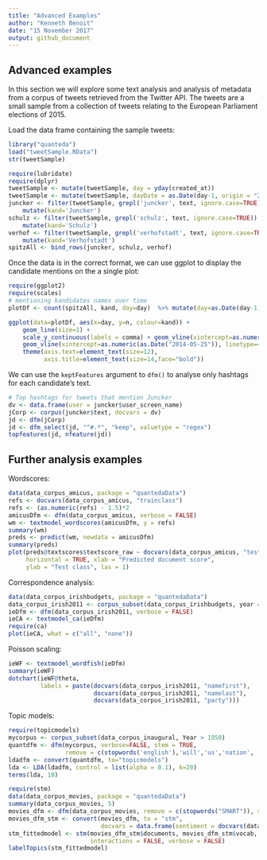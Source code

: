```yaml
---
title: "Advanced Examples"
author: "Kenneth Benoit"
date: "15 November 2017"
output: github_document
---
```


## Advanced examples

In this section we will explore some text analysis and analysis of metadata from a corpus of tweets retrieved from the Twitter API. The tweets are a small sample from a collection of tweets relating to the European Parliament elections of 2015.

Load the data frame containing the sample tweets:

```r
library("quanteda")
load("tweetSample.RData")
str(tweetSample)
```


```r
require(lubridate)
require(dplyr)
tweetSample <- mutate(tweetSample, day = yday(created_at))
tweetSample <- mutate(tweetSample, dayDate = as.Date(day-1, origin = "2014-01-01"))
juncker <- filter(tweetSample, grepl('juncker', text, ignore.case=TRUE)) %>%
    mutate(kand='Juncker')
schulz <- filter(tweetSample, grepl('schulz', text, ignore.case=TRUE)) %>%
    mutate(kand='Schulz')
verhof <- filter(tweetSample, grepl('verhofstadt', text, ignore.case=TRUE)) %>%
    mutate(kand='Verhofstadt')
spitzAll <- bind_rows(juncker, schulz, verhof)
```

Once the data is in the correct format, we can use ggplot to display the candidate mentions on the a single plot:


```r
require(ggplot2)
require(scales)
# mentioning kandidates names over time
plotDf <- count(spitzAll, kand, day=day)  %>% mutate(day=as.Date(day-1, origin = "2014-01-01"))

ggplot(data=plotDf, aes(x=day, y=n, colour=kand)) + 
    geom_line(size=1) +
    scale_y_continuous(labels = comma) + geom_vline(xintercept=as.numeric(as.Date("2014-05-15")), linetype=4) +
    geom_vline(xintercept=as.numeric(as.Date("2014-05-25")), linetype=4) +
    theme(axis.text=element_text(size=12),
          axis.title=element_text(size=14,face="bold"))
```


We can use the `keptFeatures` argument to `dfm()` to analyse only hashtags for each candidate's text.
```r
# Top hashtags for tweets that mention Juncker
dv <- data.frame(user = juncker$user_screen_name)
jCorp <- corpus(juncker$text, docvars = dv)
jd <- dfm(jCorp)
jd <- dfm_select(jd, "^#.*", "keep", valuetype = "regex") 
topfeatures(jd, nfeature(jd))
```


## Further analysis examples
Wordscores:
```r
data(data_corpus_amicus, package = "quantedaData")
refs <- docvars(data_corpus_amicus, "trainclass")
refs <- (as.numeric(refs) - 1.5)*2
amicusDfm <- dfm(data_corpus_amicus, verbose = FALSE)
wm <- textmodel_wordscores(amicusDfm, y = refs)
summary(wm)
preds <- predict(wm, newdata = amicusDfm)
summary(preds)
plot(preds@textscores$textscore_raw ~ docvars(data_corpus_amicus, "testclass"),
     horizontal = TRUE, xlab = "Predicted document score",
     ylab = "Test class", las = 1)
```

Correspondence analysis:
```r
data(data_corpus_irishbudgets, package = "quantedaData")
data_corpus_irish2011 <- corpus_subset(data_corpus_irishbudgets, year == 2011)
ieDfm <- dfm(data_corpus_irish2011, verbose = FALSE)
ieCA <- textmodel_ca(ieDfm)
require(ca)
plot(ieCA, what = c("all", "none"))
```

Poisson scaling:
```r
ieWF <- textmodel_wordfish(ieDfm)
summary(ieWF)
dotchart(ieWF@theta, 
         labels = paste(docvars(data_corpus_irish2011, "namefirst"), 
                        docvars(data_corpus_irish2011, "namelast"), 
                        docvars(data_corpus_irish2011, "party")))
```


Topic models:
```r
require(topicmodels)
mycorpus <- corpus_subset(data_corpus_inaugural, Year > 1950)
quantdfm <- dfm(mycorpus, verbose=FALSE, stem = TRUE,
                remove = c(stopwords('english'),'will','us','nation', 'can','peopl*','americ*'))
ldadfm <- convert(quantdfm, to="topicmodels")
lda <- LDA(ldadfm, control = list(alpha = 0.1), k=20)
terms(lda, 10)
```

```r
require(stm)
data(data_corpus_movies, package = "quantedaData")
summary(data_corpus_movies, 5)
movies_dfm <- dfm(data_corpus_movies, remove = c(stopwords("SMART")), stem = TRUE)
movies_dfm_stm <- convert(movies_dfm, to = "stm", 
                          docvars = data.frame(sentiment = docvars(data_corpus_movies, "Sentiment")))
stm_fittedmodel <- stm(movies_dfm_stm$documents, movies_dfm_stm$vocab, K = 20, 
                       interactions = FALSE, verbose = FALSE)
labelTopics(stm_fittedmodel)
```
